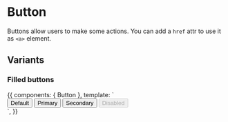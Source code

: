 

<Meta title="Components|Buttons" component={Button} />

# Button

Buttons allow users to make some actions. You can add a `href` attr to use it as `<a>` element.

## Variants

### Filled buttons

<Preview>
  <Story name="Filled" parameters={{ decorators: [withA11y] }} inline={true}>
    {{
      components: { Button },
      template: `
        <div class="row-items">
          <Button :isLoading="isLoading">Default</Button>
          <Button :isLoading="isLoading" color="primary">Primary</Button>
          <Button :isLoading="isLoading" color="secondary">Secondary</Button>
          <Button :isLoading="isLoading" disabled>Disabled</Button>
        </div>
      `,
    }}
  </Story>
</Preview>

